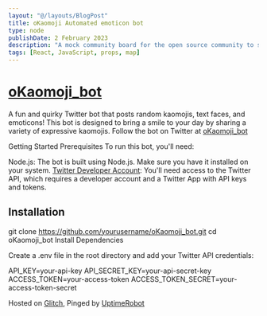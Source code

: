 ```yaml
---
layout: "@/layouts/BlogPost"
title: oKaomoji Automated emoticon bot
type: node
publishDate: 2 February 2023
description: "A mock community board for the open source community to share their projects and ideas."
tags: [React, JavaScript, props, map]
---
```



# [oKaomoji_bot](https://x.com/oKaomoji_npc)

A fun and quirky Twitter bot that posts random kaomojis, text faces, and emoticons! This bot is designed to bring a smile to your day by sharing a variety of expressive kaomojis. Follow the bot on Twitter at [oKaomoji_bot](https://x.com/oKaomoji_npc)

Getting Started
Prerequisites
To run this bot, you'll need:

Node.js: The bot is built using Node.js. Make sure you have it installed on your system.
[Twitter Developer Account](https://developer.x.com/): You'll need access to the Twitter API, which requires a developer account and a Twitter App with API keys and tokens.

## Installation

git clone https://github.com/yourusername/oKaomoji_bot.git
cd oKaomoji_bot
Install Dependencies

Create a .env file in the root directory and add your Twitter API credentials:

API_KEY=your-api-key
API_SECRET_KEY=your-api-secret-key
ACCESS_TOKEN=your-access-token
ACCESS_TOKEN_SECRET=your-access-token-secret


Hosted on [Glitch](https://glitch.com/), Pinged by [UptimeRobot](https://uptimerobot.com/)



